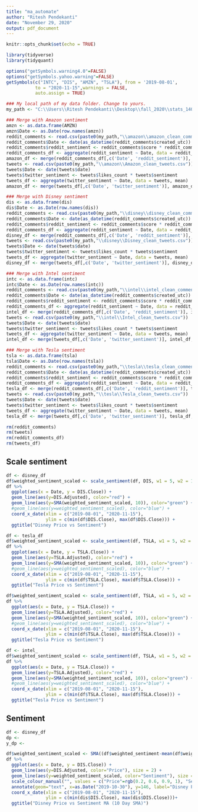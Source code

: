 ```yaml
---
title: "ma_automate"
author: "Ritesh Pendekanti"
date: "November 29, 2020"
output: pdf_document
---
```


```r
knitr::opts_chunk$set(echo = TRUE)
```

```r
library(tidyverse)
library(tidyquant) 

options("getSymbols.warning4.0"=FALSE)
options("getSymbols.yahoo.warning"=FALSE)
getSymbols(c("INTC", "DIS", "AMZN", "TSLA"), from = '2019-08-01',
           to = "2020-11-15",warnings = FALSE,
           auto.assign = TRUE)

### My local path of my data folder. Change to yours.
my_path <- "C:\\Users\\Ritesh Pendekanti\\Desktop\\fall_2020\\stats_140sl\\final_proj\\data"

### Merge with Amazon sentiment
amzn <- as.data.frame(AMZN)
amzn$Date <- as.Date(row.names(amzn))
reddit_comments <- read.csv(paste0(my_path,"\\amazon\\amazon_clean_comments.csv"))
reddit_comments$Date <- date(as_datetime(reddit_comments$created_utc))
reddit_comments$reddit_sentiment <- reddit_comments$score * reddit_comments$sentiment
reddit_comments_df <- aggregate(reddit_sentiment ~ Date, data = reddit_comments, mean)
amazon_df <- merge(reddit_comments_df[,c('Date', 'reddit_sentiment')], amzn, by = 'Date')
tweets <- read.csv(paste0(my_path,"\\amazon\\Amazon_clean_tweets.csv"))
tweets$Date <- date(tweets$date)
tweets$twitter_sentiment <- tweets$likes_count * tweets$sentiment
tweets_df <- aggregate(twitter_sentiment ~ Date, data = tweets, mean)
amazon_df <- merge(tweets_df[,c('Date', 'twitter_sentiment')], amazon_df, by = 'Date')

### Merge with Disney sentiment
dis <- as.data.frame(dis)
dis$Date <- as.Date(row.names(dis))
reddit_comments <- read.csv(paste0(my_path,"\\disney\\disney_clean_comments.csv"))
reddit_comments$Date <- date(as_datetime(reddit_comments$created_utc))
reddit_comments$reddit_sentiment <- reddit_comments$score * reddit_comments$sentiment
reddit_comments_df <- aggregate(reddit_sentiment ~ Date, data = reddit_comments, mean)
disney_df <- merge(reddit_comments_df[,c('Date', 'reddit_sentiment')], dis, by = 'Date')
tweets <- read.csv(paste0(my_path,"\\disney\\Disney_clean_tweets.csv"))
tweets$Date <- date(tweets$date)
tweets$twitter_sentiment <- tweets$likes_count * tweets$sentiment
tweets_df <- aggregate(twitter_sentiment ~ Date, data = tweets, mean)
disney_df <- merge(tweets_df[,c('Date', 'twitter_sentiment')], disney_df, by = 'Date')

### Merge with Intel sentiment
intc <- as.data.frame(intc)
intc$Date <- as.Date(row.names(intc))
reddit_comments <- read.csv(paste0(my_path,"\\intel\\intel_clean_comments.csv"))
reddit_comments$Date <- date(as_datetime(reddit_comments$created_utc))
reddit_comments$reddit_sentiment <- reddit_comments$score * reddit_comments$sentiment
reddit_comments_df <- aggregate(reddit_sentiment ~ Date, data = reddit_comments, mean)
intel_df <- merge(reddit_comments_df[,c('Date', 'reddit_sentiment')], intc, by = 'Date')
tweets <- read.csv(paste0(my_path,"\\intel\\Intel_clean_tweets.csv"))
tweets$Date <- date(tweets$date)
tweets$twitter_sentiment <- tweets$likes_count * tweets$sentiment
tweets_df <- aggregate(twitter_sentiment ~ Date, data = tweets, mean)
intel_df <- merge(tweets_df[,c('Date', 'twitter_sentiment')], intel_df, by = 'Date')

### Merge with Tesla sentiment
tsla <- as.data.frame(tsla)
tsla$Date <- as.Date(row.names(tsla))
reddit_comments <- read.csv(paste0(my_path,"\\tesla\\tesla_clean_comments.csv"))
reddit_comments$Date <- date(as_datetime(reddit_comments$created_utc))
reddit_comments$reddit_sentiment <- reddit_comments$score * reddit_comments$sentiment
reddit_comments_df <- aggregate(reddit_sentiment ~ Date, data = reddit_comments, mean)
tesla_df <- merge(reddit_comments_df[,c('Date', 'reddit_sentiment')], tsla, by = 'Date')
tweets <- read.csv(paste0(my_path,"\\tesla\\Tesla_clean_tweets.csv"))
tweets$Date <- date(tweets$date)
tweets$twitter_sentiment <- tweets$likes_count * tweets$sentiment
tweets_df <- aggregate(twitter_sentiment ~ Date, data = tweets, mean)
tesla_df <- merge(tweets_df[,c('Date', 'twitter_sentiment')], tesla_df, by = 'Date')

rm(reddit_comments)
rm(tweets)
rm(reddit_comments_df)
rm(tweets_df)
```


## Scale sentiment
```r
df <- disney_df
df$weighted_sentiment_scaled <- scale_sentiment(df, DIS, w1 = 5, w2 = 10)
df %>%
  ggplot(aes(x = Date, y = DIS.Close)) +
  geom_line(aes(y=DIS.Adjusted), color="red") + 
  geom_line(aes(y=SMA(weighted_sentiment_scaled, 10)), color="green") +
  #geom_line(aes(y=weighted_sentiment_scaled), color="blue") +
  coord_x_date(xlim = c("2019-08-01", "2020-11-15"),
               ylim = c(min(df$DIS.Close), max(df$DIS.Close))) +
  ggtitle("Disney Price vs Sentiment")
```



```r
df <- tesla_df
df$weighted_sentiment_scaled <- scale_sentiment(df, TSLA, w1 = 5, w2 = 10, sent_type = "twitter")
df %>%
  ggplot(aes(x = Date, y = TSLA.Close)) +
  geom_line(aes(y=TSLA.Adjusted), color="red") + 
  geom_line(aes(y=SMA(weighted_sentiment_scaled, 10)), color="green") +
  #geom_line(aes(y=weighted_sentiment_scaled), color="blue") +
  coord_x_date(xlim = c("2019-08-01", "2020-11-15"),
               ylim = c(min(df$TSLA.Close), max(df$TSLA.Close))) +
  ggtitle("Tesla Price vs Sentiment")

df$weighted_sentiment_scaled <- scale_sentiment(df, TSLA, w1 = 5, w2 = 10, sent_type = "reddit")
df %>%
  ggplot(aes(x = Date, y = TSLA.Close)) +
  geom_line(aes(y=TSLA.Adjusted), color="red") + 
  geom_line(aes(y=SMA(weighted_sentiment_scaled, 10)), color="green") +
  #geom_line(aes(y=weighted_sentiment_scaled), color="blue") +
  coord_x_date(xlim = c("2019-08-01", "2020-11-15"),
               ylim = c(min(df$TSLA.Close), max(df$TSLA.Close))) +
  ggtitle("Tesla Price vs Sentiment")
```


```r
df <- intel_
df$weighted_sentiment_scaled <- scale_sentiment(df, TSLA, w1 = 5, w2 = 10)
df %>%
  ggplot(aes(x = Date, y = TSLA.Close)) +
  geom_line(aes(y=TSLA.Adjusted), color="red") + 
  geom_line(aes(y=SMA(weighted_sentiment_scaled, 10)), color="green") +
  #geom_line(aes(y=weighted_sentiment_scaled), color="blue") +
  coord_x_date(xlim = c("2019-08-01", "2020-11-15"),
               ylim = c(min(df$TSLA.Close), max(df$TSLA.Close))) +
  ggtitle("Tesla Price vs Sentiment")
```


## Sentiment
```r
df <- disney_df
dp <- 
y_dp <- 

df$weighted_sentiment_scaled <- SMA((df$weighted_sentiment-mean(df$weighted_sentiment))/sd(df$weighted_sentiment), 10)*IQR(df$DIS.Close) + mean(df$DIS.Close)
df %>%
  ggplot(aes(x = Date, y = DIS.Close)) +
  geom_line(aes(y=DIS.Adjusted, color="Price"), size = 2) + 
  geom_line(aes(y=weighted_sentiment_scaled, color="Sentiment"), size = 2) +
  scale_colour_manual("", values = c("Price"=rgb(0.2, 0.6, 0.9, 1), "Sentiment"="red")) + 
  annotate(geom="text", x=as.Date("2019-10-30"), y=146, label="Disney Plus", color="black", size = 2) +
  coord_x_date(xlim = c("2019-08-01", "2020-11-15"),
               ylim = c(min(dis$DIS.Close), max(dis$DIS.Close)))+
  ggtitle("Disney Price vs Sentiment MA (10 Day SMA)")
```